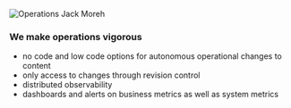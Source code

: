 ![Operations Jack Moreh](/Jack_Moreh_devops_sm.png)

### We make operations vigorous

- no code and low code options for autonomous operational changes to content
- only access to changes through revision control
- distributed observability
- dashboards and alerts on business metrics as well as system metrics

